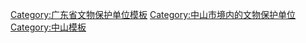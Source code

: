{{Navbox
|name = 中山市境内的广东省文物保护单位
|title = [[中山市各级文物保护单位列表|中山市境内的广东省文物保护单位]]
|listclass=hlist
|style = text-align:left;
|groupstyle = text-align:center;
|state = {{{state<includeonly>|collapsed</includeonly>}}}
 
|group1 =
|list1 = 
*[[陆皓东故居]]
*[[杨殷故居]]
*[[何竣岗墓]]
*[[烟墩山塔]]
*[[长洲黄氏大宗祠]]
*[[烟洲书院]]
*[[探花及第牌坊]]
*[[程君海故居]]
*[[郑观应故居]]
*[[中山县殉国烈士纪念碑]]
*[[马公纪念堂]]
*[[陆皓东坟场]]
*[[珠江纵队司令部旧址]]
*[[浦江世泽坊]]
*[[孙达成墓]]
*[[孙寿屏墓]]
*[[孙昌墓]]
*[[黄圃古码头遗址及古石径]]
*[[水洲山炮台遗址]]
*[[三仙娘山炮台遗址]]
*[[双美桥]]
*[[安堂林氏宗祠]]
*[[古鹤乐善好施坊]]
 
|belowstyle= text-align:center
|below = 已列为[[全国重点文物保护单位]]的本表不再列出，参见：[[广东全国重点文物保护单位列表]]
}}<noinclude>
[[Category:广东省文物保护单位模板]]
[[Category:中山市境内的文物保护单位]]
[[Category:中山模板]]
</noinclude>